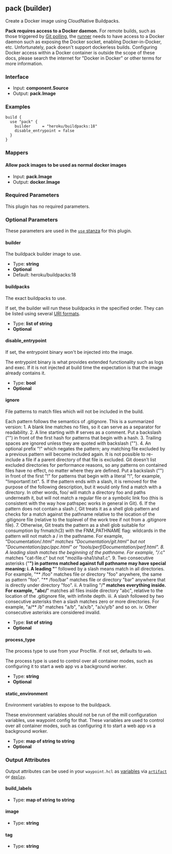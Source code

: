 ## pack (builder)

Create a Docker image using CloudNative Buildpacks.

**Pack requires access to a Docker daemon.** For remote builds, such as those
triggered by [Git polling](/docs/projects/git), the
[runner](/docs/runner) needs to have access to a Docker daemon such
as exposing the Docker socket, enabling Docker-in-Docker, etc. Unfortunately,
pack doesn't support dockerless builds. Configuring Docker access within
a Docker container is outside the scope of these docs, please search the
internet for "Docker in Docker" or other terms for more information.

### Interface

- Input: **component.Source**
- Output: **pack.Image**

### Examples

```hcl
build {
  use "pack" {
	builder     = "heroku/buildpacks:18"
	disable_entrypoint = false
  }
}
```

### Mappers

#### Allow pack images to be used as normal docker images

- Input: **pack.Image**
- Output: **docker.Image**

### Required Parameters

This plugin has no required parameters.

### Optional Parameters

These parameters are used in the [`use` stanza](/docs/waypoint-hcl/use) for this plugin.

#### builder

The buildpack builder image to use.

- Type: **string**
- **Optional**
- Default: heroku/buildpacks:18

#### buildpacks

The exact buildpacks to use.

If set, the builder will run these buildpacks in the specified order. They can be listed using several [URI formats](https://buildpacks.io/docs/app-developer-guide/specific-buildpacks).

- Type: **list of string**
- **Optional**

#### disable_entrypoint

If set, the entrypoint binary won't be injected into the image.

The entrypoint binary is what provides extended functionality such as logs and exec. If it is not injected at build time the expectation is that the image already contains it.

- Type: **bool**
- **Optional**

#### ignore

File patterns to match files which will not be included in the build.

Each pattern follows the semantics of .gitignore. This is a summarized version: 1. A blank line matches no files, so it can serve as a separator
for readability. 2. A line starting with # serves as a comment. Put a backslash ("\")
in front of the first hash for patterns that begin with a hash. 3. Trailing spaces are ignored unless they are quoted with backslash ("\"). 4. An optional prefix "!" which negates the pattern; any matching file
excluded by a previous pattern will become included again. It is not
possible to re-include a file if a parent directory of that file is
excluded. Git doesn’t list excluded directories for performance reasons,
so any patterns on contained files have no effect, no matter where they
are defined. Put a backslash ("\") in front of the first "!" for
patterns that begin with a literal "!", for example, "\!important!.txt". 5. If the pattern ends with a slash, it is removed for the purpose of the
following description, but it would only find a match with a directory.
In other words, foo/ will match a directory foo and paths underneath it,
but will not match a regular file or a symbolic link foo (this is
consistent with the way how pathspec works in general in Git). 6. If the pattern does not contain a slash /, Git treats it as a shell glob
pattern and checks for a match against the pathname relative to the
location of the .gitignore file (relative to the toplevel of the work
tree if not from a .gitignore file). 7. Otherwise, Git treats the pattern as a shell glob suitable for
consumption by fnmatch(3) with the FNM_PATHNAME flag: wildcards in the
pattern will not match a / in the pathname. For example,
"Documentation/_.html" matches "Documentation/git.html" but not
"Documentation/ppc/ppc.html" or "tools/perf/Documentation/perf.html". 8. A leading slash matches the beginning of the pathname. For example,
"/_.c" matches "cat-file.c" but not "mozilla-sha1/sha1.c". 9. Two consecutive asterisks ("**") in patterns matched against full
pathname may have special meaning:
i. A leading "**" followed by a slash means match in all directories.
For example, "** /foo" matches file or directory "foo" anywhere,
the same as pattern "foo". "** /foo/bar" matches file or directory
"bar" anywhere that is directly under directory "foo".
ii. A trailing "/**" matches everything inside. For example, "abc/**"
matches all files inside directory "abc", relative to the location
of the .gitignore file, with infinite depth.
iii. A slash followed by two consecutive asterisks then a slash matches
zero or more directories. For example, "a/\*\* /b" matches "a/b",
"a/x/b", "a/x/y/b" and so on.
iv. Other consecutive asterisks are considered invalid.

- Type: **list of string**
- **Optional**

#### process_type

The process type to use from your Procfile. if not set, defaults to `web`.

The process type is used to control over all container modes, such as configuring it to start a web app vs a background worker.

- Type: **string**
- **Optional**

#### static_environment

Environment variables to expose to the buildpack.

These environment variables should not be run of the mill configuration variables, use waypoint config for that. These variables are used to control over all container modes, such as configuring it to start a web app vs a background worker.

- Type: **map of string to string**
- **Optional**

### Output Attributes

Output attributes can be used in your `waypoint.hcl` as [variables](/docs/waypoint-hcl/variables) via [`artifact`](/docs/waypoint-hcl/variables/artifact) or [`deploy`](/docs/waypoint-hcl/variables/deploy).

#### build_labels

- Type: **map of string to string**

#### image

- Type: **string**

#### tag

- Type: **string**
